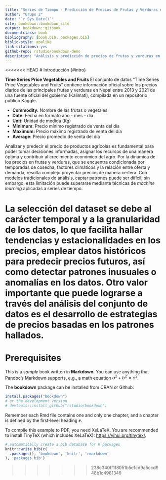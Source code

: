 ```yaml
---
title: "Series de Tiempo - Predicción de Precios de Frutas y Verduras en Nepal"
author: "Grupo 2"
date: "`r Sys.Date()`"
site: bookdown::bookdown_site
output: bookdown::gitbook
documentclass: book
bibliography: [book.bib, packages.bib]
biblio-style: apalike
link-citations: yes
github-repo: rstudio/bookdown-demo
description: "Análisis y predicción de precios de frutas y verduras en Nepal usando técnicas de series de tiempo y machine learning."
---
```


<<<<<<< HEAD
# Introducción {#intro}

**Time Series Price Vegetables and Fruits**
El conjunto de datos “Time Series Price Vegetables and Fruits” contiene información oficial sobre los precios diarios de las principales frutas y verduras en Nepal entre 2013 y 2021 de una fuente oficial del gobierno (Kalimati), compilada en un repositorio público Kaggle.

* **Commodity:** Nombre de las frutas o vegetales
* **Date:** Fecha en formato año - mes – día
* **Unit:** Unidad de medida (Kg)
* **Minimum:** Precio mínimo registrado de venta del día
* **Maximum:** Precio máximo registrado de venta del día
* **Average:** Precio promedio de venta del día


Analizar y predecir el precio de productos agrícolas es fundamental para poder tomar decisiones informadas, asignar los recursos de una manera óptima y contribuir al crecimiento económico del agro. Por la dinámica de los precios en frutas y verduras, que se encuentra condicionada por temporadas de cosecha, factores climáticos y la relación entre oferta y demanda, resulta complejo proyectar precios de manera certera. Con modelos tradicionales de análisis, captar patrones puede ser difícil; sin embargo, esta limitación puede superarse mediante técnicas de *machine learning* aplicadas a series de tiempo.

La selección del dataset se debe al carácter temporal y a la granularidad de los datos, lo que facilita hallar tendencias y estacionalidades en los precios, emplear datos históricos para predecir precios futuros, así como detectar patrones inusuales o anomalías en los datos. Otro valor importante que puede lograrse a través del análisis del conjunto de datos es el desarrollo de estrategias de precios basadas en los patrones hallados.
=======
# Prerequisites

This is a _sample_ book written in **Markdown**. You can use anything that Pandoc's Markdown supports, e.g., a math equation $a^2 + b^2 = c^2$.

The **bookdown** package can be installed from CRAN or Github:

```r
install.packages("bookdown")
# or the development version
# devtools::install_github("rstudio/bookdown")
```

Remember each Rmd file contains one and only one chapter, and a chapter is defined by the first-level heading `#`.

To compile this example to PDF, you need XeLaTeX. You are recommended to install TinyTeX (which includes XeLaTeX): <https://yihui.org/tinytex/>.

```r
# automatically create a bib database for R packages
knitr::write_bib(c(
  .packages(), 'bookdown', 'knitr', 'rmarkdown'
), 'packages.bib')
```
>>>>>>> 238c340ff1f8051b5e1cd9a5ccd948b1c4981349
